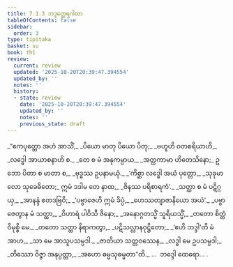 ```yaml
---
title: 7.1.3 ဘဒ္ဒတ္ထေရဂါထာ
tableOfContents: false
sidebar:
  order: 3
type: tipitaka
basket: su
book: th1
review:
  current: review
  updated: '2025-10-20T20:39:47.394554'
  updated_by: ''
  notes: ''
  history:
  - state: review
    date: '2025-10-20T20:39:47.394554'
    updated_by: ''
    notes: ''
    previous_state: draft
---
```



<DynamicBreadcrumb />


<ReviewStatus review={frontmatter.review} showDetails={true} />

<HypothesisAnnotation frontmatter={frontmatter} />

<Division number="473" book="th1" e="ch" v="19" p="292">

<Paragraph number="760" type="verses" book="th1">
_“ဧကပုတ္တော အဟံ အာသိံ,_  
_ပိယော မာတု ပိယော ပိတု;_  
_ဗဟူဟိ ဝတစရိယာဟိ,_  
_လဒ္ဓေါ အာယာစနာဟိ စ._  

</Paragraph>

</Division>
<Division number="474" book="th1" e="ch" v="19" p="292">

<Paragraph number="761" type="verses" book="th1">
_တေ စ မံ အနုကမ္ပာယ,_  
_အတ္ထကာမာ ဟိတေသိနော;_  
ဥဘော ပိတာ စ မာတာ စ,_  
_ဗုဒ္ဓဿ ဥပနာမယုံ._  

</Paragraph>

</Division>
<Division number="475" book="th1" e="ch" v="19" p="292">

<Paragraph number="762" type="verses" book="th1">
_‘ကိစ္ဆာ လဒ္ဓေါ အယံ ပုတ္တော,_  
_သုခုမာလော သုခေဓိတော;_  
ဣမံ ဒဒါမ တေ နာထ,_  
_ဇိနဿ ပရိစာရကံ’._  

</Paragraph>

</Division>
<Division number="476" book="th1" e="ch" v="19" p="292">

<Paragraph number="763" type="verses" book="th1">
_သတ္ထာ စ မံ ပဋိဂ္ဂယှ,_  
_အာနန္ဒံ ဧတဒဗြဝိ;_  
_‘ပဗ္ဗာဇေဟိ ဣမံ ခိပ္ပံ,_  
_ဟေဿတျာဇာနိယော အယံ’._  

</Paragraph>

</Division>
<Division number="477" book="th1" e="ch" v="19" p="292">

<Paragraph number="764" type="verses" book="th1">
_ပဗ္ဗာဇေတွာန မံ သတ္ထာ,_  
_ဝိဟာရံ ပါဝိသီ ဇိနော;_  
_အနောဂ္ဂတသ္မိံ သူရိယသ္မိံ,_  
_တတော စိတ္တံ ဝိမုစ္စိ မေ._  

</Paragraph>

</Division>
<Division number="478" book="th1" e="ch" v="19" p="292">

<Paragraph number="765" type="verses" book="th1">
_တတော သတ္ထာ နိရာကတွာ,_  
_ပဋိသလ္လာနဝုဋ္ဌိတော;_  
_‘ဧဟိ ဘဒ္ဒါ’တိ မံ အာဟ,_  
_သာ မေ အာသူပသမ္ပဒါ._  

</Paragraph>

</Division>
<Division number="479" book="th1" e="ch" v="19" p="292">

<Paragraph number="766" type="verses" book="th1">
_ဇာတိယာ သတ္တဝဿေန,_  
_လဒ္ဓါ မေ ဥပသမ္ပဒါ;_  
_တိဿော ဝိဇ္ဇာ အနုပ္ပတ္တာ,_  
_အဟော ဓမ္မသုဓမ္မတာ”တိ._  


</Paragraph>
</Division>

<Paragraph number="767" type="center" book="th1">
…  ဘဒ္ဒေါ ထေရော… .
</Paragraph>